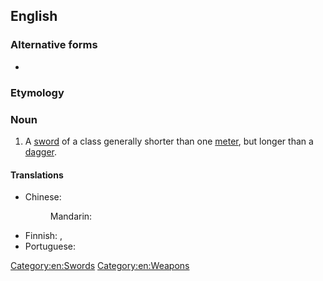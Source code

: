{{also|short-sword|short sword}}
==English==

===Alternative forms===
* {{l|en|short sword}}

===Etymology===
{{compound|en|short|sword}}

===Noun===
{{en-noun}}

# A [[sword]] of a class generally shorter than one [[meter]], but longer than a [[dagger]].

====Translations====
{{trans-top|sword}}
* Chinese:
*: Mandarin: {{t-needed|cmn}}
{{trans-mid}}
* Finnish: {{t|fi|[[lyhyt]] [[miekka]]}}, {{t|fi|lyhytmiekka}}
* Portuguese: {{t-needed|pt}}
{{trans-bottom}}

[[Category:en:Swords]]
[[Category:en:Weapons]]